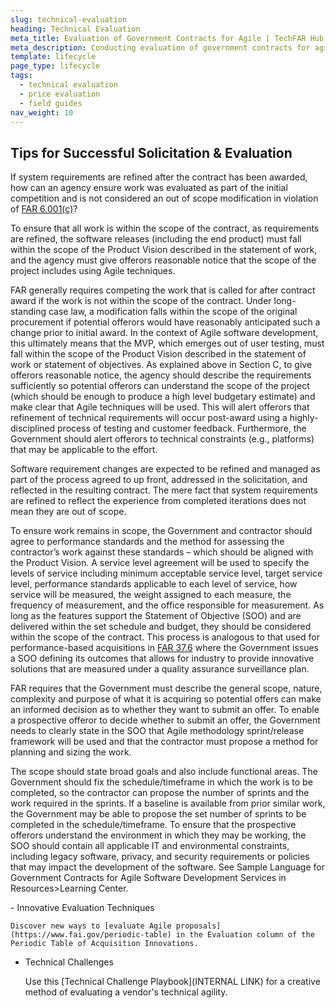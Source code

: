 ```yaml
---
slug: technical-evaluation
heading: Technical Evaluation
meta_title: Evaluation of Government Contracts for Agile | TechFAR Hub
meta_description: Conducting evaluation of government contracts for agile is the final stage of the pre-award acquisition lifecycle, but the work starts early in the process. Learn about tips for successful technical and price evaluation on the TechFAR Hub.
template: lifecycle
page_type: lifecycle
tags:
  - technical evaluation
  - price evaluation
  - field guides
nav_weight: 10
---
```

## Tips for Successful Solicitation & Evaluation

If system requirements are refined after the contract has been awarded, how can an agency ensure work was evaluated as part of the initial competition and is not considered an out of scope modification in violation of [FAR 6.001(c)](https://www.acquisition.gov/far/6.001)?

To ensure that all work is within the scope of the contract, as requirements are refined, the software releases (including the end product) must fall within the scope of the Product Vision described in the statement of work, and the agency must give offerors reasonable notice that the scope of the project includes using Agile techniques.  

FAR generally requires competing the work that is called for after contract award if the work is not within the scope of the contract. Under long-standing case law, a modification falls within the scope of the original procurement if potential offerors would have reasonably anticipated such a change prior to initial award. In the context of Agile software development, this ultimately means that the MVP, which emerges out of user testing, must fall within the scope of the Product Vision described in the statement of work or statement of objectives. As explained above in Section C, to give offerors reasonable notice, the agency should describe the requirements sufficiently so potential offerors can understand the scope of the project (which should be enough to produce a high level budgetary estimate) and make clear that Agile techniques will be used. This will alert offerors that refinement of technical requirements will occur post-award using a highly-disciplined process of testing and customer feedback. Furthermore, the Government should alert offerors to technical constraints (e.g., platforms) that may be applicable to the effort. 

Software requirement changes are expected to be refined and managed as part of the process agreed to up front, addressed in the solicitation, and reflected in the resulting contract. The mere fact that system requirements are refined to reflect the experience from completed iterations does not mean they are out of scope.  

To ensure work remains in scope, the Government and contractor should agree to performance standards and the method for assessing the contractor’s work against these standards – which should be aligned with the Product Vision. A service level agreement will be used to specify the levels of service including minimum acceptable service level, target service level, performance standards applicable to each level of service, how service will be measured, the weight assigned to each measure, the frequency of measurement, and the office responsible for measurement. As long as the features support the Statement of Objective (SOO) and are delivered within the set schedule and budget, they should be considered within the scope of the contract.  This process is analogous to that used for performance-based acquisitions in [FAR 37.6](https://www.acquisition.gov/far/subpart-37.6) where the Government issues a SOO defining its outcomes that allows for industry to provide innovative solutions that are measured under a quality assurance surveillance plan. 

FAR requires that the Government must describe the general scope, nature, complexity and purpose of what it is acquiring so potential offers can make an informed decision as to whether they want to submit an offer.  To enable a prospective offeror to decide whether to submit an offer, the Government needs to clearly state in the SOO that Agile methodology sprint/release framework will be used and that the contractor must propose a method for planning and sizing the work. 

The scope should state broad goals and also include functional areas. The Government should fix the schedule/timeframe in which the work is to be completed, so the contractor can propose the number of sprints and the work required in the sprints.  If a baseline is available from prior similar work, the Government may be able to propose the set number of sprints to be completed in the schedule/timeframe.  To ensure that the prospective offerors understand the environment in which they may be working, the SOO should contain all applicable IT and environmental constraints, including legacy software, privacy, and security requirements or policies that may impact the development of the software. See Sample Language for Government Contracts for Agile Software Development Services in Resources>Learning Center.

<ExternalResources heading="Additional resources" media="/assets/img/ux-indonesia-8mikJ83LmSQ-unsplash.jpg" media_alt="People working together">
- Innovative Evaluation Techniques

    Discover new ways to [evaluate Agile proposals](https://www.fai.gov/periodic-table) in the Evaluation column of the Periodic Table of Acquisition Innovations.
  
- Technical Challenges
  
    Use this [Technical Challenge Playbook](INTERNAL LINK) for a creative method of evaluating a vendor's technical agility.

</ExternalResources>

